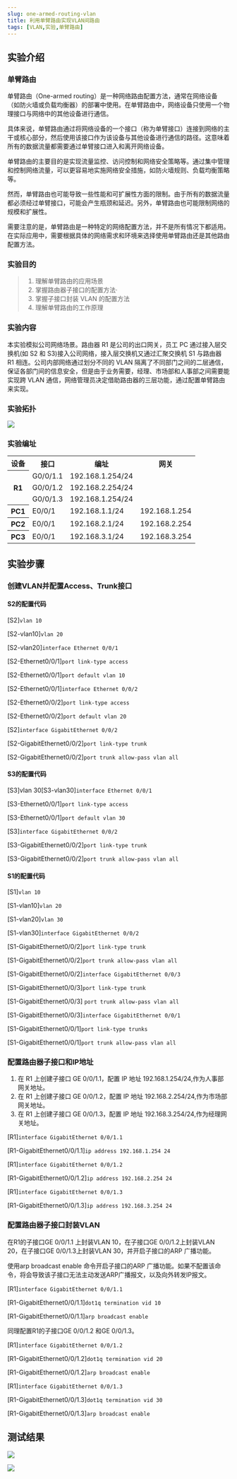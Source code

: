 ```yaml
---
slug: one-armed-routing-vlan
title: 利用单臂路由实现VLAN间路由
tags: [VLAN,实验,单臂路由]
---
```




## 实验介绍

### 单臂路由
单臂路由（One-armed routing）是一种网络路由配置方法，通常在网络设备（如防火墙或负载均衡器）的部署中使用。在单臂路由中，网络设备只使用一个物理接口与网络中的其他设备进行通信。

具体来说，单臂路由通过将网络设备的一个接口（称为单臂接口）连接到网络的主干或核心部分，然后使用该接口作为该设备与其他设备进行通信的路径。这意味着所有的数据流量都需要通过单臂接口进入和离开网络设备。

单臂路由的主要目的是实现流量监控、访问控制和网络安全策略等。通过集中管理和控制网络流量，可以更容易地实施网络安全措施，如防火墙规则、负载均衡策略等。

然而，单臂路由也可能导致一些性能和可扩展性方面的限制。由于所有的数据流量都必须经过单臂接口，可能会产生瓶颈和延迟。另外，单臂路由也可能限制网络的规模和扩展性。

需要注意的是，单臂路由是一种特定的网络配置方法，并不是所有情况下都适用。在实际应用中，需要根据具体的网络需求和环境来选择使用单臂路由还是其他路由配置方法。

### 实验目的

> 1. 理解单臂路由的应用场景
> 2. 掌握路由器子接口的配置方法·
> 3. 掌握子接口封装 VLAN 的配置方法
> 4. 理解单臂路由的工作原理

### 实验内容

本实验模拟公司网络场景。路由器 R1 是公司的出口网关，员工 PC 通过接入层交换机(如 S2 和 S3)接入公司网络，接入层交换机又通过汇聚交换机 S1 与路由器 R1 相连。公司内部网络通过划分不同的 VLAN 隔离了不同部门之间的二层通信，保证各部门间的信息安全，但是由于业务需要，经理、市场部和人事部之间需要能实现跨 VLAN 通信，网络管理员决定借助路由器的三层功能，通过配置单臂路由来实现。

### 实验拓扑
![](1.png)
### 实验编址

<table>
<tr>
<th>设备</th>
<th>接口</th>
<th>编址</th>
<th>网关</th>
</tr>
<tr>
<th rowspan = "4">R1</th>

</tr>
<tr>
<td>G0/0/1.1</td>
<td>192.168.1.254/24</td>
</tr>
<tr>
<td>G0/0/1.2</td>
<td>192.168.2.254/24</td>

</tr>
<tr>
<td>G0/0/1.3</td>
<td>192.168.1.254/24</td>

</tr>
<tr>
<th>PC1</th>
<td>E0/0/1</td>
<td>192.168.1.1/24</td>
<td>192.168.1.254</td>
</tr>
<tr>
<th>PC2</th>
<td>E0/0/1</td>
<td>192.168.2.1/24</td>
<td>192.168.2.254</td>
</tr>
<tr>
<th>PC3</th>
<td>E0/0/1</td>
<td>192.168.3.1/24</td>
<td>192.168.3.254</td>
</tr>
</table>



## 实验步骤

### 创建VLAN并配置Access、Trunk接口

#### S2的配置代码

[S2]`vlan 10`

[S2-vlan10]`vlan 20`

[S2-vlan20]`interface Ethernet 0/0/1`

[S2-Ethernet0/0/1]`port link-type access`

[S2-Ethernet0/0/1]`port default vlan 10`

[S2-Ethernet0/0/1]`interface Ethernet 0/0/2`

[S2-Ethernet0/0/2]`port link-type access`

[S2-Ethernet0/0/2]`port default vlan 20`

[S2]`interface GigabitEthernet 0/0/2`

[S2-GigabitEthernet0/0/2]`port link-type trunk`

[S2-GigabitEthernet0/0/2]`port trunk allow-pass vlan all`


#### S3的配置代码


[S3]vlan 30[S3-vlan30]`interface Ethernet 0/0/1`

[S3-Ethernet0/0/1]`port link-type access`

[S3-Ethernet0/0/1]`port default vlan 30`

[S3]`interface GigabitEthernet 0/0/2`

[S3-GigabitEthernet0/0/2]`port link-type trunk`

[S3-GigabitEthernet0/0/2]`port trunk allow-pass vlan all`

#### S1的配置代码

[S1]`vlan 10`

[S1-vlan10]`vlan 20`

[S1-vlan20]`vlan 30`

[S1-vlan30]`interface GigabitEthernet 0/0/2`

[S1-GigabitEthernet0/0/2]`port link-type trunk`

[S1-GigabitEthernet0/0/2]`port trunk allow-pass vlan all`

[S1-GigabitEthernet0/0/2]`interface GigabitEthernet 0/0/3`

[S1-GigabitEthernet0/0/3]`port link-type trunk`

[S1-GigabitEthernet0/0/3] `port trunk allow-pass vlan all`

[S1-GigabitEthernet0/0/3]`interface GigabitEthernet 0/0/1`

[S1-GigabitEthernet0/0/1]`port link-type trunks`

[S1-GigabitEthernet0/0/1]`port trunk allow-pass vlan all`



### 配置路由器子接口和IP地址

1. 在 R1 上创建子接口 GE 0/0/1.1，配置 IP 地址 192.168.1.254/24,作为人事部网关地址。
2. 在 R1 上创建子接口 GE 0/0/1.2，配置 IP 地址 192.168.2.254/24,作为市场部网关地址。
3. 在 R1 上创建子接口 GE 0/0/1.3，配置 IP 地址 192.168.3.254/24,作为经理网关地址。

[R1]`interface GigabitEthernet 0/0/1.1`

[R1-GigabitEthernet0/0/1.1]`ip address 192.168.1.254 24`

[R1]`interface GigabitEthernet 0/0/1.2`

[R1-GigabitEthernet0/0/1.2]`ip address 192.168.2.254 24`

[R1]`interface GigabitEthernet 0/0/1.3`

[R1-GigabitEthernet0/0/1.3]`ip address 192.168.3.254 24`

### 配置路由器子接口封装VLAN

在R1的子接口GE 0/0/1.1 上封装VLAN 10，在子接口GE 0/0/1.2上封装VLAN 20，在子接口GE 0/0/1.3上封装VLAN 30，并开启子接口的ARP 广播功能。

使用arp broadcast enable 命令开启子接口的ARP 广播功能。如果不配置该命令，将会导致该子接口无法主动发送ARP广播报文，以及向外转发IP报文。

[R1]`interface GigabitEthernet 0/0/1.1`

[R1-GigabitEthernet0/0/1.1]`dot1q termination vid 10`

[R1-GigabitEthernet0/0/1.1]`arp broadcast enable`

同理配置R1的子接口GE 0/0/1.2 和GE 0/0/1.3。

[R1]`interface GigabitEthernet 0/0/1.2`

[R1-GigabitEthernet0/0/1.2]`dot1q termination vid 20`

[R1-GigabitEthernet0/0/1.2]`arp broadcast enable`

[R1]`interface GigabitEthernet 0/0/1.3`

[R1-GigabitEthernet0/0/1.3]`dot1q termination vid 30`

[R1-GigabitEthernet0/0/1.3]`arp broadcast enable`

## 测试结果

![](2.png)

![](3.png)
